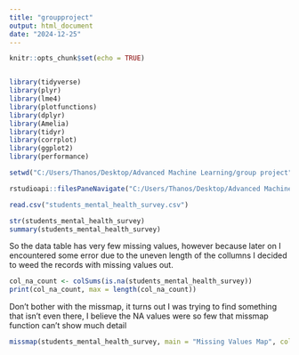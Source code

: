---
title: "groupproject"
output: html_document
date: "2024-12-25"
---

```{r setup, include=FALSE}
knitr::opts_chunk$set(echo = TRUE)
```
```{r}
```


```{r}
library(tidyverse)
library(plyr)
library(lme4)
library(plotfunctions)
library(dplyr)
library(Amelia)
library(tidyr)
library(corrplot)
library(ggplot2)
library(performance)
```
```{r}
setwd("C:/Users/Thanos/Desktop/Advanced Machine Learning/group project")
```
```{r}
rstudioapi::filesPaneNavigate("C:/Users/Thanos/Desktop/Advanced Machine Learning/group project")
```

```{r}
read.csv("students_mental_health_survey.csv")

```

```{r}
str(students_mental_health_survey)
summary(students_mental_health_survey)
```

So the data table has very few missing values, however because later on I encountered some error due to the uneven length of the collumns I decided to weed the records with missing values out.

```{r}
col_na_count <- colSums(is.na(students_mental_health_survey))
print(col_na_count, max = length(col_na_count))
```
Don't bother with the missmap, it turns out I was trying to find something that isn't even there, I believe the NA values were so few that missmap function can't show much detail
```{r}
missmap(students_mental_health_survey, main = "Missing Values Map", col = c("red", "blue"))

```
